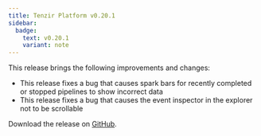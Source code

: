 ```yaml
---
title: Tenzir Platform v0.20.1
sidebar:
  badge:
    text: v0.20.1
    variant: note
---
```


This release brings the following improvements and changes:

* This release fixes a bug that causes spark bars for recently completed or
  stopped pipelines to show incorrect data
* This release fixes a bug that causes the event inspector in the explorer not
  to be scrollable

Download the release on [GitHub](https://github.com/tenzir/platform/releases/tag/v0.20.1).
